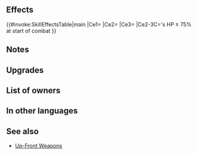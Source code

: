 {{Weapon Infobox
|tagid=SID_春兎の弓＋
|weaponName=Springy Bow+
|weaponType=Bow
|might=12
|range=2
|effectiveness=Flying
|effect=Effective against flying foes. At start of combat, if foe's HP ≥ 75%, grants Atk/Spd+5 to unit and neutralizes unit's penalties to Atk/Spd during combat.
|cost=300
|exclusive=0
|userVersion1=Bow
|userVersion2=Arrow
|statModifiers=0,12,0,0,0
|required=Springy Bow
|refinePaths=default
|refineSP=350
|refineMedals=500
|refineStones=50
|intID=2481
|sort=91001
|value=15
|timingID=1
|abilityID=222
|limit1ID=53
|properties=
}}
==Effects==
{{#invoke:SkillEffectsTable|main
|Ce1={{Eft|Effectiveness|{{Mt|Flying}}}}
|Ce2={{Eft|Temporary buffs|Atk/Spd|5}}
|Ce3={{Eft|Neutralize Penalties|Atk/Spd}}
|Ce2-3C={{Tgt|Foe}}'s HP ≥ 75%<br>at start of combat
}}
==Notes==
{{Effective damage bonus|flying}}
{{Temporary buffs}}
{{Penalty neutralization}}
==Upgrades==
{{Weapon Upgrade List}}
==List of owners==
{{Skill Hero List}}
==In other languages==
{{OtherLanguages
|japanese=春兎の弓＋
|german=Frühlingsbogen+
|spanishEU=Arco vernal +
|spanishLA=Arco vernal +
|french=Arc vernal +
|italian=Arco vernale+
|chineseTW=春兔之弓＋
|portuguese=Arco vernal+
}}
==See also==
{{See also skills|cond=(Description LIKE '%if foe_s HP ≥ ___, grants Atk/Spd+%neutralizes unit_s penalties%' OR Description LIKE '%if foe_s HP ≥ ___, grants Atk/Spd+%neutralizes penalties%') AND WikiName NOT LIKE '%Up-Front%' AND Exclusive='1'}}
* [[Skill families/Weapons#Up-Front|Up-Front Weapons]]
{{Weapons Navbox}}